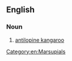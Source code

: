 ==English==
{{wikipedia|Antilopine Wallaroo}}

===Noun===
{{en-noun}}

# [[antilopine kangaroo]]

[[Category:en:Marsupials]]